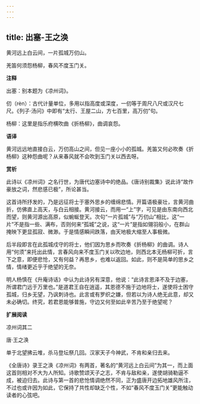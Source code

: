 ```yaml
---
---
---
```

title: 出塞-王之涣
---

黄河远上白云间，一片孤城万仞山。

羌笛何须怨杨柳，春风不度玉门关。

**注释**

出塞：别本题为《凉州词》。

仞（rèn）：古代计量单位，多用以指高度或深度，一仞等于周尺八尺或汉尺七尺。《列子·汤问》中即有“太行、王屋二山，方七百里，高万仞”句。

杨柳：这里是指乐府横吹曲《折杨柳》，曲调哀怨。

**语译**

黄河远远地直接白云，万仞高山之间，但见一座小小的孤城。羌笛又何必吹奏《折杨柳》这种怨曲呢？从来春风就不会吹到玉门关以西去呀。

**赏析**

此诗以《凉州词》之名行世，为唐代边塞诗中的绝品。《唐诗别裁集》说此诗“故作豪放之词，然悲感已极”，所论甚当。

这首诗所抒发的，乃是远征将士于塞外思乡的缠绵悲情。开篇语极豪壮，言黄河曲折，仿佛直上高天，与白云相接。黄河接云，而用一“上”字，可见是由东南向西北而望，则黄河源出高原，似蜿蜒登天。次句“一片孤城”与“万仞山”相比，这“一片”不是指一些、满布，否则何来“孤城”之说，这“一片”是指如翎羽般小，在群山掩映下更显孤寂、微渺。于是情感瞬间跌落，由天地极大缩至人事极微。

后半段即言在此孤城戍守的将士，他们因为思乡而吹奏《折杨柳》的曲调。诗人用“何须”来托出此情，言春风向来不度玉门关以吹边地，则西北本无杨柳可折，言下之意，即便悲怆，又有何益？再思乡，也难以返回。如此，则不是简单的思乡之情，情绪更近乎于绝望的无奈。

明人杨慎在《升庵诗话》中认为此诗另有深意，他说：“此诗言恩泽不及于边塞，所谓君门远于万里也。”是道君王自在逍遥，其恩德不施于边地将士，遂使将士困守孤城，归乡无望，乃讽刺诗也。此言或有罗织之嫌，但若以为诗人绝无此意，却又未必确切。终究，若君恩能够普施，守边又何至如此辛苦乃至于绝望呢？

**扩展阅读**

凉州词其二

唐·王之涣

单于北望拂云堆，杀马登坛祭几回。汉家天子今神武，不肯和亲归去来。

《全唐诗》录王之涣《凉州词》有两首，著名的“黄河远上白云间”为其一，而上面这首则相对不大为人所知。诗歌赞颂天子之志，不肯与敌和亲，遂使胡骑勒逼不成，被迫归去。此诗与第一首的悲怆情调绝然不同，正为盛唐开边拓地雄风所注，不过也或许因为如此，它保持了共性却缺乏个性，不如“春风不度玉门关”更能触动读者的心弦吧。